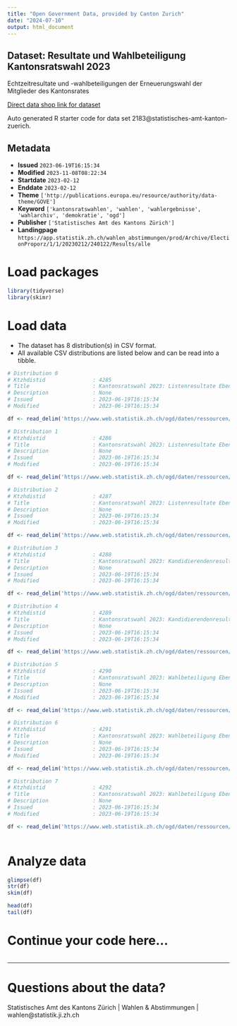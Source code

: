 ```yaml
---
title: "Open Government Data, provided by Canton Zurich"
date: "2024-07-10"
output: html_document
---
```


## Dataset: Resultate und Wahlbeteiligung Kantonsratswahl 2023

Echtzeitresultate und -wahlbeteiligungen der Erneuerungswahl der Mitglieder des Kantonsrates

[Direct data shop link for dataset](https://www.zh.ch/de/politik-staat/statistik-daten/datenkatalog.html#/datasets/2183@statistisches-amt-kanton-zuerich)

Auto generated R starter code for data set 2183@statistisches-amt-kanton-zuerich.

## Metadata

- **Issued** `2023-06-19T16:15:34`
- **Modified** `2023-11-08T08:22:34`
- **Startdate** `2023-02-12`
- **Enddate** `2023-02-12`
- **Theme** `['http://publications.europa.eu/resource/authority/data-theme/GOVE']`
- **Keyword** `['kantonsratswahlen', 'wahlen', 'wahlergebnisse', 'wahlarchiv', 'demokratie', 'ogd']`
- **Publisher** `['Statistisches Amt des Kantons Zürich']`
- **Landingpage** `https://app.statistik.zh.ch/wahlen_abstimmungen/prod/Archive/ElectionProporz/1/1/20230212/240122/Results/alle`


# Load packages

```r

library(tidyverse)
library(skimr)

```

# Load data

-   The dataset has 8 distribution(s) in CSV format.
-   All available CSV distributions are listed below and can be read into a tibble.

```r

# Distribution 0
# Ktzhdistid               : 4285
# Title                    : Kantonsratswahl 2023: Listenresultate Ebene Kanton
# Description              : None
# Issued                   : 2023-06-19T16:15:34
# Modified                 : 2023-06-19T16:15:34

df <- read_delim('https://www.web.statistik.zh.ch/ogd/daten/ressourcen/KTZH_00002183_00004285.csv')

# Distribution 1
# Ktzhdistid               : 4286
# Title                    : Kantonsratswahl 2023: Listenresultate Ebene Wahlkreise
# Description              : None
# Issued                   : 2023-06-19T16:15:34
# Modified                 : 2023-06-19T16:15:34

df <- read_delim('https://www.web.statistik.zh.ch/ogd/daten/ressourcen/KTZH_00002183_00004286.csv')

# Distribution 2
# Ktzhdistid               : 4287
# Title                    : Kantonsratswahl 2023: Listenresultate Ebene Gemeinde
# Description              : None
# Issued                   : 2023-06-19T16:15:34
# Modified                 : 2023-06-19T16:15:34

df <- read_delim('https://www.web.statistik.zh.ch/ogd/daten/ressourcen/KTZH_00002183_00004287.csv')

# Distribution 3
# Ktzhdistid               : 4288
# Title                    : Kantonsratswahl 2023: Kandidierendenresultate Ebene Wahlkreise
# Description              : None
# Issued                   : 2023-06-19T16:15:34
# Modified                 : 2023-06-19T16:15:34

df <- read_delim('https://www.web.statistik.zh.ch/ogd/daten/ressourcen/KTZH_00002183_00004288.csv')

# Distribution 4
# Ktzhdistid               : 4289
# Title                    : Kantonsratswahl 2023: Kandidierendenresultate Ebene Gemeinden
# Description              : None
# Issued                   : 2023-06-19T16:15:34
# Modified                 : 2023-06-19T16:15:34

df <- read_delim('https://www.web.statistik.zh.ch/ogd/daten/ressourcen/KTZH_00002183_00004289.csv')

# Distribution 5
# Ktzhdistid               : 4290
# Title                    : Kantonsratswahl 2023: Wahlbeteiligung Ebene Kanton
# Description              : None
# Issued                   : 2023-06-19T16:15:34
# Modified                 : 2023-06-19T16:15:34

df <- read_delim('https://www.web.statistik.zh.ch/ogd/daten/ressourcen/KTZH_00002183_00004290.csv')

# Distribution 6
# Ktzhdistid               : 4291
# Title                    : Kantonsratswahl 2023: Wahlbeteiligung Ebene Wahlkreise
# Description              : None
# Issued                   : 2023-06-19T16:15:34
# Modified                 : 2023-06-19T16:15:34

df <- read_delim('https://www.web.statistik.zh.ch/ogd/daten/ressourcen/KTZH_00002183_00004291.csv')

# Distribution 7
# Ktzhdistid               : 4292
# Title                    : Kantonsratswahl 2023: Wahlbeteiligung Ebene Gemeinden
# Description              : None
# Issued                   : 2023-06-19T16:15:34
# Modified                 : 2023-06-19T16:15:34

df <- read_delim('https://www.web.statistik.zh.ch/ogd/daten/ressourcen/KTZH_00002183_00004292.csv')



```

# Analyze data

```r

glimpse(df)
str(df)
skim(df)

head(df)
tail(df)

```

# Continue your code here...

```r

```

------------------------------------------------------------------------

# Questions about the data?

Statistisches Amt des Kantons Zürich | Wahlen & Abstimmungen | wahlen@statistik.ji.zh.ch
